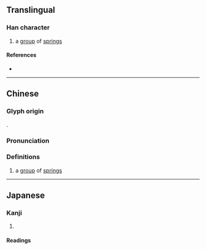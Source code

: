 {{character info}}
==Translingual==

===Han character===
{{Han char|rn=85|rad=水|as=23|sn=27|four=26232|canj=HEHEE|ids=⿱泉⿰泉泉}}

# a [[group]] of [[spring]]s

====References====
* {{Han ref|kx=0664.200|dkj=18834|dj=1073.090|hdz=31798.100|uh=7065|ud=28773|bh=F9A3|bd=63907}}

----

==Chinese==
{{zh-forms}}

===Glyph origin===
{{zh-etym-triple|泉|}}.

===Pronunciation===
{{zh-pron
|m=xún
|c=ceon4
|mc=y
|oc=y
|ma=
|cat=n
}}

===Definitions===
{{zh-hanzi}}

# a [[group]] of [[spring]]s

----

==Japanese==

===Kanji===
{{ja-kanji|grade=|rs=水23}}

# {{rfdef|ja|sort=水23}}

====Readings====
{{ja-readings
|on=しゅん, じゅん, せん
|kun=たくさんのいずみ-<いづみ
}}